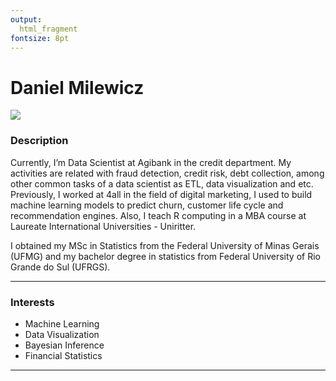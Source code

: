 ```yaml
---
output: 
  html_fragment
fontsize: 8pt
---
```


# Daniel Milewicz

<!-- Duas colunas -->
<div class="col2">
<img class="foto" src="img/daniel.jpg"/>

<div class="descricao">

### Description

Currently, I’m Data Scientist at Agibank in the credit department. My activities are related with fraud detection, credit risk, debt collection, among other common tasks of a data scientist as ETL, data visualization and etc. Previously, I worked at 4all in the field of digital marketing, I used to build machine learning models to predict churn, customer life cycle and recommendation engines. Also, I teach R computing in a MBA course at Laureate International Universities - Uniritter.

I obtained my MSc in Statistics from the Federal University of Minas Gerais (UFMG) and my bachelor degree in statistics from Federal University of Rio Grande do Sul (UFRGS).

***

### Interests

* Machine Learning
* Data Visualization
* Bayesian Inference
* Financial Statistics

***

</div>

<div align='right'>
  <a href="https://www.linkedin.com/in/augusto-marcolin-1114a1b5/"> 
    <i class="fa fa-linkedin" style='font-size:20px; margin: 0px 5px'></i>
  </a>
  <a href="https://github.com/augustomarcolin"> 
    <i class="fa fa-github" style='font-size:20px; margin: 0px 5px'></i>
  </a>
  <a href="https://twitter.com/"> 
    <i class="fa fa-twitter" style='font-size:20px; margin: 0px 5px'></i>
  </a>
</div>

</div>